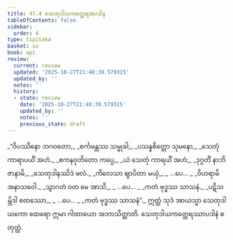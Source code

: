 ```yaml
---
title: 47.4 သေတုဒါယကတ္ထေရအပဒါန
tableOfContents: false
sidebar:
  order: 4
type: tipitaka
basket: su
book: ap1
review:
  current: review
  updated: '2025-10-27T21:48:39.579315'
  updated_by: ''
  notes: ''
  history:
  - state: review
    date: '2025-10-27T21:48:39.579315'
    updated_by: ''
    notes: ''
    previous_state: draft
---
```



<ReviewStatus review={frontmatter.review} showDetails={true} />

<HypothesisAnnotation frontmatter={frontmatter} />

<DynamicBreadcrumb />

<Division number="16" book="ap1" e="ch" v="20" p="430">

<Paragraph number="5991" type="verses" book="ap1">
_“ဝိပဿိနော ဘဂဝတော,_  
_စင်္ကမန္တဿ သမ္မုခါ;_  
_ပသန္နစိတ္တော သုမနော,_  
_သေတုံ ကာရာပယိံ အဟံ._  

</Paragraph>

</Division>
<Division number="17" book="ap1" e="ch" v="20" p="430">

<Paragraph number="5992" type="verses" book="ap1">
_ဧကနဝုတိတော ကပ္ပေ,_  
_ယံ သေတုံ ကာရယိံ အဟံ;_  
_ဒုဂ္ဂတိံ နာဘိဇာနာမိ,_  
_သေတုဒါနဿိဒံ ဖလံ._  

</Paragraph>

</Division>
<Division number="18" book="ap1" e="ch" v="20" p="430">

<Paragraph number="5993" type="verses" book="ap1">
_ကိလေသာ ဈာပိတာ မယှံ,_  
_ …ပေ… _  
_ဝိဟရာမိ အနာသဝေါ._  

</Paragraph>

</Division>
<Division number="19" book="ap1" e="ch" v="20" p="430">

<Paragraph number="5994" type="verses" book="ap1">
_သွာဂတံ ဝတ မေ အာသိ,_  
_ …ပေ… _  
_ကတံ ဗုဒ္ဓဿ သာသနံ._  

</Paragraph>

</Division>
<Division number="20" book="ap1" e="ch" v="20" p="430">

<Paragraph number="5995" type="verses" book="ap1">
_ပဋိသမ္ဘိဒါ စတဿော,_  
_ …ပေ… _  
_ကတံ ဗုဒ္ဓဿ သာသနံ”._  

</Paragraph>

<Paragraph number="5996" book="ap1">
ဣတ္ထံ သုဒံ အာယသ္မာ သေတုဒါယကော ထေရော ဣမာ ဂါထာယော အဘာသိတ္ထာတိ.

</Paragraph>
</Division>

<Paragraph number="5997" type="center" book="ap1">
သေတုဒါယကတ္ထေရဿာပဒါနံ စတုတ္ထံ.
</Paragraph>